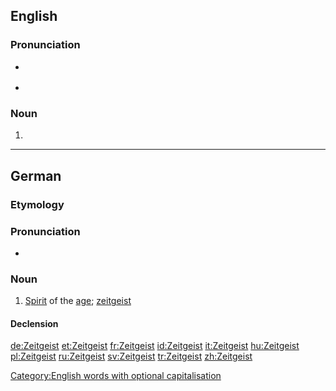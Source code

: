 {{also|zeitgeist}}
==English==
{{wikipedia}}

===Pronunciation===
* {{a|UK}} {{IPA|/ˈzaɪt.ɡaɪst/}} {{X-SAMPA|/"zaIt.gaIst/}}
* {{audio|en-uk-zeitgeist.ogg|Audio (UK)}}

===Noun===
{{en-noun|s|pl2=Zeitgeister}}

# {{alternative capitalization of|zeitgeist}}

[[Category:English words with optional capitalisation]]

----

==German==

===Etymology===
{{compound|Zeit|t1=time|Geist|t2=spirit|lang=de}}

===Pronunciation===
* {{IPA|/ˈtsai̯tɡai̯st/|lang=de}}

===Noun===
{{de-noun|m|Zeitgeistes|gen2=Zeitgeists|-}}

# [[spirit|Spirit]] of the [[age]]; [[zeitgeist]]

====Declension====
{{de-noun-m-es-unc}}

[[de:Zeitgeist]]
[[et:Zeitgeist]]
[[fr:Zeitgeist]]
[[id:Zeitgeist]]
[[it:Zeitgeist]]
[[hu:Zeitgeist]]
[[pl:Zeitgeist]]
[[ru:Zeitgeist]]
[[sv:Zeitgeist]]
[[tr:Zeitgeist]]
[[zh:Zeitgeist]]